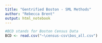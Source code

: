 ```yaml
---
title: "Gentrified Boston - SML Methods"
author: "Rebecca Brent"
output: html_notebook
---
```


```r
#BCD stands for Boston Census Data
BCD <- read.csv("~\census-csv\bos_all.csv")

```